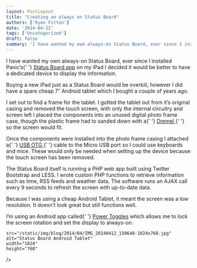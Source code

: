 ```yaml
---
layout: PostLayout
title: "Creating an always on Status Board"
authors: ['Ryan Fitton']
date: '2014-04-12'
tags: ['Uncategorized']
draft: false
summary: 'I have wanted my own always-on Status Board, ever since I installed Panic&amp;#8217;s Status Board app on my iPad I decided it would be better to have a dedicated device to display the information. Buying a new iPad just as a Status Board would be overkill, however I did have a spare cheap 7&amp;#8243; Android [&amp;hellip;]'
---
```


<p>
  I have wanted my own always-on Status Board, ever since I installed Panic&#8217;s{' '}
  <a href="https://panic.com/statusboard/">Status Board app</a> on my iPad I decided it would be
  better to have a dedicated device to display the information.
</p>
<p>
  Buying a new iPad just as a Status Board would be overkill, however I did have a spare cheap
  7&#8243; Android tablet which I bought a couple of years ago.
</p>
<p>
  I set out to find a frame for the tablet. I gutted the tablet out from it&#8217;s original casing
  and removed the touch screen, with only the internal circuitry and screen left I placed the
  components into an unused digital photo frame case, though the plastic frame had to sanded down
  with a{' '}
  <a href="http://www.amazon.co.uk/gp/product/B0078LENZC/ref=as_li_ss_tl?ie=UTF8&amp;camp=1634&amp;creative=19450&amp;creativeASIN=B0078LENZC&amp;linkCode=as2&amp;tag=ryanfittoncou-21">
    Dremel
  </a>{' '}
  so the screen would fit.
</p>
<p>
  Once the components were installed into the photo frame casing I attached a{' '}
  <a href="http://www.amazon.co.uk/gp/product/B0064GZAIQ/ref=as_li_ss_tl?ie=UTF8&amp;camp=1634&amp;creative=19450&amp;creativeASIN=B0064GZAIQ&amp;linkCode=as2&amp;tag=ryanfittoncou-21">
    USB OTG
  </a>{' '}
  cable to the Micro USB port so I could use keyboards and mice. These would only be needed when
  setting up the device because the touch screen has been removed.
</p>
<p>
  The Status Board itself is running a PHP web app built using Twitter Bootstrap and LESS. I wrote
  custom PHP functions to retrieve information such as time, RSS feeds and weather data. The
  software runs an AJAX call every 9 seconds to refresh the screen with up-to-date data.
</p>
<p>
  Because I was using a cheap Android Tablet, it meant the screen was a low resolution. It
  doesn&#8217;t look great but still functions well.
</p>
<p>
  I&#8217;m using an Android app called{' '}
  <a href="https://play.google.com/store/apps/details?id=com.painless.pc">Power Toggles</a> which
  allows me to lock the screen rotation and set the display to always-on.
</p>
<p>
  <img
    loading="lazy"
    
    src="/static/img/blog/2014/04/IMG_20140412_150648-1024x768.jpg"
    alt="Status Board Android Tablet"
    width="1024"
    height="768"
  />
</p>
